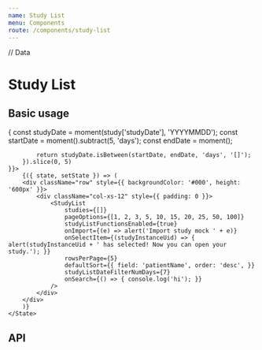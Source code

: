 ```yaml
---
name: Study List
menu: Components
route: /components/study-list
---
```


// Data

# Study List


## Basic usage

<Playground>
    <State initial={{
        searchData: {},
        studies: defaultStudies.filter(study => {
            const studyDate = moment(study['studyDate'], 'YYYYMMDD');
            const startDate = moment().subtract(5, 'days');
            const endDate = moment();

            return studyDate.isBetween(startDate, endDate, 'days', '[]');
        }).slice(0, 5)
    }}>
        {({ state, setState }) => (
        <div className="row" style={{ backgroundColor: '#000', height: '600px' }}>
            <div className="col-xs-12" style={{ padding: 0 }}>
                <StudyList
                    studies={[]}
                    pageOptions={[1, 2, 3, 5, 10, 15, 20, 25, 50, 100]}
                    studyListFunctionsEnabled={true}
                    onImport={(e) => alert('Import study mock ' + e)}
                    onSelectItem={(studyInstanceUid) => { alert(studyInstanceUid + ' has selected! Now you can open your study.'); }}
                    rowsPerPage={5}
                    defaultSort={{ field: 'patientName', order: 'desc', }}
                    studyListDateFilterNumDays={7}
                    onSearch={() => { console.log('hi'); }}
                />
            </div>
        </div>
        )}
    </State>
</Playground>

## API

<Props of={StudyList} />
